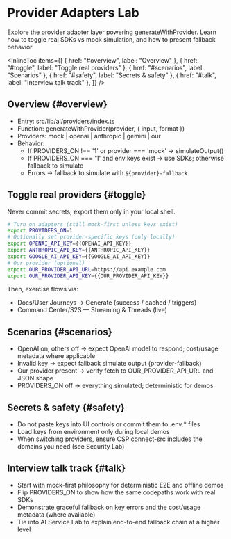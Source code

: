 
# Provider Adapters Lab

<Meta title="Labs/Provider Adapters Lab" />

Explore the provider adapter layer powering generateWithProvider. Learn how to toggle real SDKs vs mock simulation, and how to present fallback behavior.

<InlineToc
  items={[
    { href: "#overview", label: "Overview" },
    { href: "#toggle", label: "Toggle real providers" },
    { href: "#scenarios", label: "Scenarios" },
    { href: "#safety", label: "Secrets & safety" },
    { href: "#talk", label: "Interview talk track" },
  ]}
/>

## Overview {#overview}

- Entry: src/lib/ai/providers/index.ts
- Function: generateWithProvider(provider, { input, format })
- Providers: mock | openai | anthropic | gemini | our
- Behavior:
  - If PROVIDERS_ON !== '1' or provider === 'mock' → simulateOutput()
  - If PROVIDERS_ON === '1' and env keys exist → use SDKs; otherwise fallback to simulate
  - Errors → fallback to simulate with `${provider}-fallback`

## Toggle real providers {#toggle}

Never commit secrets; export them only in your local shell.

```bash
# Turn on adapters (still mock-first unless keys exist)
export PROVIDERS_ON=1
# Optionally set provider-specific keys (only locally)
export OPENAI_API_KEY={{OPENAI_API_KEY}}
export ANTHROPIC_API_KEY={{ANTHROPIC_API_KEY}}
export GOOGLE_AI_API_KEY={{GOOGLE_AI_API_KEY}}
# Our provider (optional)
export OUR_PROVIDER_API_URL=https://api.example.com
export OUR_PROVIDER_API_KEY={{OUR_PROVIDER_API_KEY}}
```

Then, exercise flows via:

- Docs/User Journeys → Generate (success / cached / triggers)
- Command Center/S2S — Streaming & Threads (live)

## Scenarios {#scenarios}

- OpenAI on, others off → expect OpenAI model to respond; cost/usage metadata where applicable
- Invalid key → expect fallback simulate output (provider-fallback)
- Our provider present → verify fetch to OUR_PROVIDER_API_URL and JSON shape
- PROVIDERS_ON off → everything simulated; deterministic for demos

## Secrets & safety {#safety}

- Do not paste keys into UI controls or commit them to .env.\* files
- Load keys from environment only during local demos
- When switching providers, ensure CSP connect-src includes the domains you need (see Security Lab)

## Interview talk track {#talk}

- Start with mock-first philosophy for deterministic E2E and offline demos
- Flip PROVIDERS_ON to show how the same codepaths work with real SDKs
- Demonstrate graceful fallback on key errors and the cost/usage metadata (where available)
- Tie into AI Service Lab to explain end-to-end fallback chain at a higher level

<LastUpdated file="src/stories/Labs/ProviderAdaptersLab.docs.mdx" />
